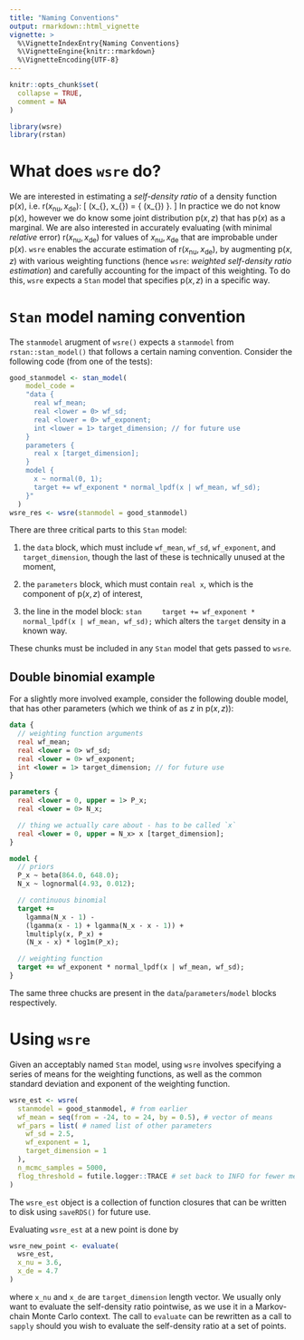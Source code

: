 ```yaml
---
title: "Naming Conventions"
output: rmarkdown::html_vignette
vignette: >
  %\VignetteIndexEntry{Naming Conventions}
  %\VignetteEngine{knitr::rmarkdown}
  %\VignetteEncoding{UTF-8}
---
```


```r
knitr::opts_chunk$set(
  collapse = TRUE,
  comment = NA
)
```

```r
library(wsre)
library(rstan)
```

# What does `wsre` do?

We are interested in estimating a _self-density ratio_ of a density function $\text{p}(x)$, i.e.&nbsp;$\text{r}(x_{\text{nu}}, x_{\text{de}})$:
\[
  \text{r}(x_{\text{nu}}, x_{\text{de}})
  =
  \frac {
    \text{p}(x_{\text{nu}})
  } {
    \text{p}(x_{\text{de}})
  }.
\]
In practice we do not know $\text{p}(x)$, however we do know some joint distribution $\text{p}(x, z)$ that has $\text{p}(x)$ as a marginal.
We are also interested in accurately evaluating (with minimal _relative_ error) $\text{r}(x_{\text{nu}}, x_{\text{de}})$ for values of $x_{\text{nu}}, x_{\text{de}}$ that are improbable under $\text{p}(x)$. 
`wsre` enables the accurate estimation of $\text{r}(x_{\text{nu}}, x_{\text{de}})$, by augmenting $\text{p}(x, z)$ with various weighting functions (hence `wsre`: _weighted self-density ratio estimation_) and carefully accounting for the impact of this weighting. 
To do this, `wsre` expects a `Stan` model that specifies $\text{p}(x, z)$ in a specific way.

# `Stan` model naming convention

The `stanmodel` arugment of `wsre()` expects a `stanmodel` from `rstan::stan_model()` that follows a certain naming convention.
Consider the following code (from one of the tests):
```r
good_stanmodel <- stan_model(
    model_code = 
    "data {
      real wf_mean;
      real <lower = 0> wf_sd;
      real <lower = 0> wf_exponent;
      int <lower = 1> target_dimension; // for future use
    }
    parameters {
      real x [target_dimension];
    }
    model {
      x ~ normal(0, 1);
      target += wf_exponent * normal_lpdf(x | wf_mean, wf_sd);
    }"
  )
wsre_res <- wsre(stanmodel = good_stanmodel)
```
There are three critical parts to this `Stan` model:

1. the `data` block, which must include `wf_mean`, `wf_sd`, `wf_exponent`, and `target_dimension`, though the last of these is technically unused at the moment,

1. the `parameters` block, which must contain `real x`, which is the component of $\text{p}(x, z)$ of interest,

1. the line in the model block: 
    ```stan
    target += wf_exponent * normal_lpdf(x | wf_mean, wf_sd);
    ```
    which alters the `target` density in a known way.

These chunks must be included in any `Stan` model that gets passed to `wsre`.

## Double binomial example

For a slightly more involved example, consider the following double model, that has other parameters (which we think of as $z$ in $\text{p}(x, z)$):
```stan
data {
  // weighting function arguments
  real wf_mean;
  real <lower = 0> wf_sd;
  real <lower = 0> wf_exponent;
  int <lower = 1> target_dimension; // for future use
}

parameters {
  real <lower = 0, upper = 1> P_x;
  real <lower = 0> N_x;

  // thing we actually care about - has to be called `x`
  real <lower = 0, upper = N_x> x [target_dimension];
}

model {
  // priors
  P_x ~ beta(864.0, 648.0);
  N_x ~ lognormal(4.93, 0.012);

  // continuous binomial
  target += 
    lgamma(N_x - 1) - 
    (lgamma(x - 1) + lgamma(N_x - x - 1)) + 
    lmultiply(x, P_x) + 
    (N_x - x) * log1m(P_x); 

  // weighting function 
  target += wf_exponent * normal_lpdf(x | wf_mean, wf_sd);
}
```
The same three chucks are present in the `data`/`parameters`/`model` blocks respectively.

# Using `wsre`

Given an acceptably named `Stan` model, using `wsre` involves specifying a series
of means for the weighting functions, as well as the common standard deviation and exponent of the weighting function.
```r
wsre_est <- wsre(
  stanmodel = good_stanmodel, # from earlier
  wf_mean = seq(from = -24, to = 24, by = 0.5), # vector of means
  wf_pars = list( # named list of other parameters
    wf_sd = 2.5,
    wf_exponent = 1,
    target_dimension = 1
  ),
  n_mcmc_samples = 5000,
  flog_threshold = futile.logger::TRACE # set back to INFO for fewer messages
)
```

The `wsre_est` object is a collection of function closures that can be written to disk using `saveRDS()` for future use.

Evaluating `wsre_est` at a new point is done by
```r
wsre_new_point <- evaluate(
  wsre_est,
  x_nu = 3.6,
  x_de = 4.7
)
```
where `x_nu` and `x_de` are `target_dimension` length vector. 
We usually only want to evaluate the self-density ratio pointwise, as we use it in a Markov-chain Monte Carlo context.
The call to `evaluate` can be rewritten as a call to `sapply` should you wish to evaluate the self-density ratio at a set of points.

